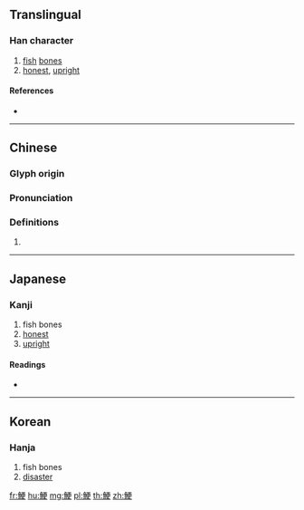 {{character info/new}}
{{also|鲠}}
==Translingual==

===Han character===
{{Han char|rn=195|rad=魚|as=07|sn=18|four=21346|canj=NFMLK}}

# [[fish]] [[bone]]s
# [[honest]], [[upright]]

====References====
* {{Han ref|kx=1471.060|dkj=46171|dj=2003.260|hdz=74690.080|uh=9BC1|ud=39873|bh=F1C7|bd=61895}}

----

==Chinese==
{{zh-forms|s=鲠}}

===Glyph origin===
{{Han etym}}

===Pronunciation===
{{zh-pron
|m=gěng
|c=gang2
|h=pfs=
|md=
|mn=
|w=
|mc=
|oc=
|cat=
}}

===Definitions===
{{zh-hanzi}}

# {{rfdef|lang=zh}}

----

==Japanese==

===Kanji===
{{ja-kanji|grade=|rs=魚07}}

# fish bones
# [[honest]]
# [[upright]]

====Readings====
* {{ja-readings|on=[[こう]] (kō), [[きょう]] (kyō)|kun=}}

----

==Korean==

===Hanja===
{{ko-hanja|hangeul=경|eumhun=|rv=gyeong|mr=kyŏng|y=kyeng}}

# fish bones
# [[disaster]]

[[fr:鯁]]
[[hu:鯁]]
[[mg:鯁]]
[[pl:鯁]]
[[th:鯁]]
[[zh:鯁]]